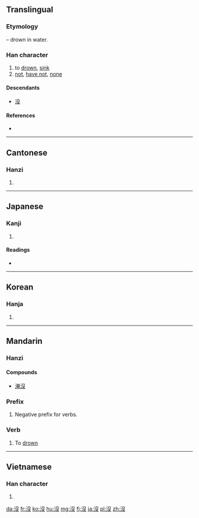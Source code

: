 {{also|没}}
==Translingual==
{{stroke order|type=animate}}
{{Hani-forms|[[没]]|沒}}

===Etymology===
{{Han compound|氵|t1=water|𠬛|ls=psc|c1=s|c2=p}} – drown in water.

===Han character===
{{Han char|rn=85|rad=水|as=04|sn=7|four=3714<sub>7</sub>|canj=水弓水 (ENE)|ids=⿰[[氵]][[𠬛]]}}

# to [[drown]], [[sink]]
# [[not]], [[have not]], [[none]]

====Descendants====
* [[没]]

====References====
* {{Han ref|kx=0611.100|dkj=17204|dj=1004.030|hdz=31571.020|uh=6C92|ud=27794|bh=A853|bd=43091}}

----

==Cantonese==

===Hanzi===
{{yue-hanzi|jyut=|y=mut6|sim=没}}

# {{defn|lang=yue|sort=水04}}

----

==Japanese==

===Kanji===
{{ja-kanji|grade=|rs=水04}}

# {{defn|lang=ja|sort=水04}}

====Readings====
* {{ja-readings|on=[[ぼつ]] (botsu), [[ばい]] (bai), [[ば]] (ba)|kun=[[しずむ]] (shizumu), [[おわる]] (owaru), [[しぬ]] (shinu)}}

----

==Korean==

===Hanja===
{{ko-hanja|hangeul=몰|eumhun=|rv=mol|mr=mol|y=mol}}

# {{defn|lang=ko|sort=水04}}

----

==Mandarin==

===Hanzi===
{{cmn-hanzi|sim=没|pin=[[méi]] ([[mei2]])|wg=mei<sup>2</sup>}}

====Compounds====
* [[淹沒]]

===Prefix===
{{cmn-pref|t|pin=méi|pint=mei2|sim=没|rs=水04}}

# Negative prefix for verbs.

===Verb===
{{cmn-verb|t|pin=mò|pint=mo4|sim=没|rs=水04}}

# To [[drown]]

----

==Vietnamese==

===Han character===
{{vi-hantu|một|rs=水04}}

# {{defn|lang=vi|sort=水04}}

[[da:沒]]
[[fr:沒]]
[[ko:沒]]
[[hu:沒]]
[[mg:沒]]
[[fj:沒]]
[[ja:沒]]
[[pl:沒]]
[[zh:沒]]